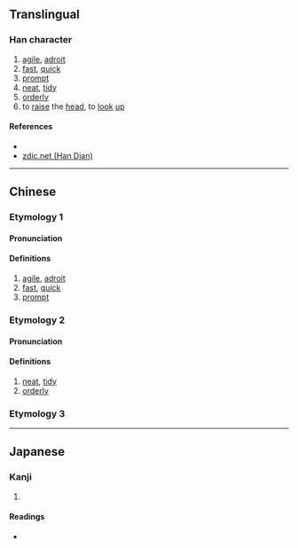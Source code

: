 {{character info/new}}
==Translingual==

===Han character===
{{Han char|rn=38|rad=女|as=13|sn=16|four=48486|canj=VOMO|ids=⿰女僉}}

# [[agile]], [[adroit]]
# [[fast]], [[quick]]
# [[prompt]]
# [[neat]], [[tidy]]
# [[orderly]]
# to [[raise]] the [[head]], to [[look]] [[up]]

====References====
* {{Han ref|kx=0272.010|dkj=06764|dj=0540.030|hdz=21084.130|uh=5B10|ud=23312|bh=E957|bd=59735}}
* [http://www.zdic.net/z/18/js/5B10.htm zdic.net (Han Dian)]

----

==Chinese==
{{zh-forms}}

===Etymology 1===
====Pronunciation====
{{zh-pron
|m=xiān
|c=cim1
|ma=
|cat=a
}}

====Definitions====
{{zh-hanzi}}

# [[agile]], [[adroit]]
# [[fast]], [[quick]]
# [[prompt]]

===Etymology 2===
====Pronunciation====
{{zh-pron
|m=yǎn
|c=
|mc=y
|oc=y
|ma=
|cat=a
}}

====Definitions====
{{zh-hanzi}}

# [[neat]], [[tidy]]
# [[orderly]]

===Etymology 3===
{{zh-see|僸|a|to raise the head, to look up}}

----

==Japanese==

===Kanji===
{{ja-kanji|grade=|rs=女13}}

# {{defn|lang=ja|sort=女13}}

====Readings====
* {{ja-readings|on=[[せん]] (sen), [[げん]] (gen), [[ぎん]] (gin), [[ごん]] (gon)|kun=[[すばやい]] (subayai), [[つつしむさま]] (tsutsushimusama)}}